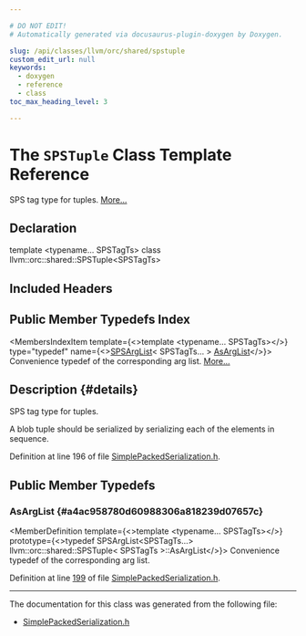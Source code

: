 ```yaml
---

# DO NOT EDIT!
# Automatically generated via docusaurus-plugin-doxygen by Doxygen.

slug: /api/classes/llvm/orc/shared/spstuple
custom_edit_url: null
keywords:
  - doxygen
  - reference
  - class
toc_max_heading_level: 3

---
```





# The `SPSTuple` Class Template Reference

<DoxygenPage pluginConfig={pluginConfig}>

SPS tag type for tuples. <a href="#details">More...</a>

## Declaration

<CodeBlock>template &lt;typename... SPSTagTs&gt;
class llvm::orc::shared::SPSTuple&lt;SPSTagTs&gt;</CodeBlock>

## Included Headers

<IncludesList>
<IncludesListItem
  filePath="llvm/ExecutionEngine/Orc/Shared/SimplePackedSerialization.h"
  permalink="/docs/api/files/include/include/llvm/include/llvm/executionengine/include/llvm/executionengine/orc/include/llvm/executionengine/orc/shared/simplepackedserialization-h"
  isLocal="true" />
</IncludesList>

## Public Member Typedefs Index

<MembersIndex>

<MembersIndexItem
  template={<>template &lt;typename... SPSTagTs&gt;</>}
  type="typedef"
  name={<><a href="/docs/api/classes/llvm/orc/shared/spsarglist">SPSArgList</a>&lt; SPSTagTs... &gt; <a href="#a4ac958780d60988306a818239d07657c">AsArgList</a></>}>
Convenience typedef of the corresponding arg list. <a href="#a4ac958780d60988306a818239d07657c">More...</a>
</MembersIndexItem>

</MembersIndex>

## Description {#details}

SPS tag type for tuples.

A blob tuple should be serialized by serializing each of the elements in sequence.

Definition at line 196 of file <a href="/docs/api/files/include/include/llvm/include/llvm/executionengine/include/llvm/executionengine/orc/include/llvm/executionengine/orc/shared/simplepackedserialization-h">SimplePackedSerialization.h</a>.

<SectionDefinition>

## Public Member Typedefs

### AsArgList {#a4ac958780d60988306a818239d07657c}

<MemberDefinition
  template={<>template &lt;typename... SPSTagTs&gt;</>}
  prototype={<>typedef SPSArgList&lt;SPSTagTs...&gt; llvm::orc::shared::SPSTuple&lt; SPSTagTs &gt;::AsArgList</>}>
Convenience typedef of the corresponding arg list.

Definition at line <a href="/docs/api/files/include/include/llvm/include/llvm/executionengine/include/llvm/executionengine/orc/include/llvm/executionengine/orc/shared/simplepackedserialization-h/#l00199">199</a> of file <a href="/docs/api/files/include/include/llvm/include/llvm/executionengine/include/llvm/executionengine/orc/include/llvm/executionengine/orc/shared/simplepackedserialization-h">SimplePackedSerialization.h</a>.
</MemberDefinition>

</SectionDefinition>

<hr/>

The documentation for this class was generated from the following file:

<ul>
<li><a href="/docs/api/files/include/include/llvm/include/llvm/executionengine/include/llvm/executionengine/orc/include/llvm/executionengine/orc/shared/simplepackedserialization-h">SimplePackedSerialization.h</a></li>
</ul>

</DoxygenPage>
